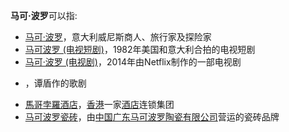 '''马可·波罗'''可以指:

*[[马可·波罗|马可·波罗]]，意大利威尼斯商人、旅行家及探险家
*[[马可波罗_(电视短剧)|马可波罗 (电视短剧)]]，1982年美国和意大利合拍的电视短剧
*[[马可·波罗_(电视剧)|马可·波罗 (电视剧)]]，2014年由Netflix制作的一部电视剧
*{{tsl|en|Marco Polo (opera)|马可波罗 (歌剧)}}，谭盾作的歌剧 
*[[馬哥孛羅酒店|馬哥孛羅酒店]]，[[香港|香港]]一家[[酒店|酒店]]连锁集团
*[[马可波罗瓷砖|马可波罗瓷砖]]，由[[中国|中国]][[广东马可波罗陶瓷有限公司|广东马可波罗陶瓷有限公司]]营运的瓷砖品牌
{{disambig}}